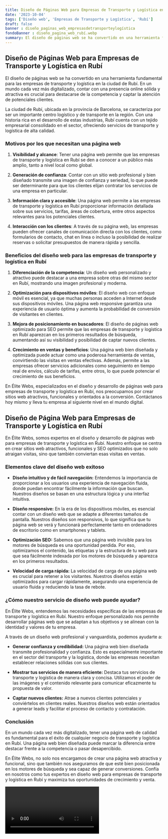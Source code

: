 ```yaml
---
title: Diseño de Páginas Web para Empresas de Transporte y Logística en Rubí
date: '2023-10-04'
tags: ['Diseño web', 'Empresas de Transporte y Logística', 'Rubí']
draft: false
banner : diseño_paginas_web_empresasdetransporteylogística
fondoBanner : diseño_pagina_web_rubí.webp
summary: El diseño de páginas web se ha convertido en una herramienta fundamental para las empresas de transporte y logística en la ciudad de Rubí. En un mundo cada vez más digitalizado, contar con una presencia online sólida y atractiva es crucial para destacarse de la competencia y captar la atención de potenciales clientes.
---
```


## Diseño de Páginas Web para Empresas de Transporte y Logística en Rubí

El diseño de páginas web se ha convertido en una herramienta fundamental para las empresas de transporte y logística en la ciudad de Rubí. En un mundo cada vez más digitalizado, contar con una presencia online sólida y atractiva es crucial para destacarse de la competencia y captar la atención de potenciales clientes.

La ciudad de Rubí, ubicada en la provincia de Barcelona, se caracteriza por ser un importante centro logístico y de transporte en la región. Con una historia rica en el desarrollo de estas industrias, Rubí cuenta con un tejido empresarial consolidado en el sector, ofreciendo servicios de transporte y logística de alta calidad.

### Motivos por los que necesitan una página web

1. **Visibilidad y alcance**: Tener una página web permite que las empresas de transporte y logística en Rubí se den a conocer a un público más amplio, tanto a nivel local como global.

2. **Generación de confianza**: Contar con un sitio web profesional y bien diseñado transmite una imagen de confianza y seriedad, lo que puede ser determinante para que los clientes elijan contratar los servicios de una empresa en particular.

3. **Información clara y accesible**: Una página web permite a las empresas de transporte y logística en Rubí proporcionar información detallada sobre sus servicios, tarifas, áreas de cobertura, entre otros aspectos relevantes para los potenciales clientes.

4. **Interacción con los clientes**: A través de su página web, las empresas pueden ofrecer canales de comunicación directa con los clientes, como formularios de contacto, chat en línea o incluso la posibilidad de realizar reservas o solicitar presupuestos de manera rápida y sencilla.

### Beneficios del diseño web para las empresas de transporte y logística en Rubí

1. **Diferenciación de la competencia**: Un diseño web personalizado y atractivo puede destacar a una empresa sobre otras del mismo sector en Rubí, mostrando una imagen profesional y moderna.

2. **Optimización para dispositivos móviles**: El diseño web con enfoque móvil es esencial, ya que muchas personas acceden a Internet desde sus dispositivos móviles. Una página web responsive garantiza una experiencia de usuario óptima y aumenta la probabilidad de conversión de visitantes en clientes.

3. **Mejora de posicionamiento en buscadores**: El diseño de páginas web optimizado para SEO permite que las empresas de transporte y logística en Rubí aparezcan en los primeros resultados de búsqueda, aumentando así su visibilidad y posibilidad de captar nuevos clientes.

4. **Crecimiento en ventas y beneficios**: Una página web bien diseñada y optimizada puede actuar como una poderosa herramienta de ventas, convirtiendo las visitas en ventas efectivas. Además, permite a las empresas ofrecer servicios adicionales como seguimiento en tiempo real de envíos, cálculo de tarifas, entre otros, lo que puede potenciar el crecimiento de sus beneficios.

En Élite Webs, especializados en el diseño y desarrollo de páginas web para empresas de transporte y logística en Rubí, nos preocupamos por crear sitios web atractivos, funcionales y orientados a la conversión. Contáctanos hoy mismo y lleva tu empresa al siguiente nivel en el mundo digital.

<GifSeo />

<Cta />

## Diseño de Página Web para Empresas de Transporte y Logística en Rubí

En Élite Webs, somos expertos en el diseño y desarrollo de páginas web para empresas de transporte y logística en Rubí. Nuestro enfoque se centra en crear sitios web atractivos, funcionales y SEO optimizados que no solo atraigan visitas, sino que también conviertan esas visitas en ventas.

### Elementos clave del diseño web exitoso

- **Diseño intuitivo y de fácil navegación:** Entendemos la importancia de proporcionar a los usuarios una experiencia de navegación fluida, donde puedan encontrar fácilmente la información que buscan. Nuestros diseños se basan en una estructura lógica y una interfaz intuitiva.

- **Diseño responsive:** En la era de los dispositivos móviles, es esencial contar con un diseño web que se adapte a diferentes tamaños de pantalla. Nuestros diseños son responsivos, lo que significa que tu página web se verá y funcionará perfectamente tanto en ordenadores de escritorio como en smartphones y tablets.

- **Optimización SEO:** Sabemos que una página web invisible para los motores de búsqueda es una oportunidad perdida. Por eso, optimizamos el contenido, las etiquetas y la estructura de tu web para que sea fácilmente indexada por los motores de búsqueda y aparezca en los primeros resultados.

- **Velocidad de carga rápida:** La velocidad de carga de una página web es crucial para retener a los visitantes. Nuestros diseños están optimizados para cargar rápidamente, asegurando una experiencia de usuario fluida y reduciendo la tasa de rebote.

### ¿Cómo nuestro servicio de diseño web puede ayudar?

En Élite Webs, entendemos las necesidades específicas de las empresas de transporte y logística en Rubí. Nuestro enfoque personalizado nos permite desarrollar páginas web que se adaptan a tus objetivos y se alinean con la identidad y valores de tu empresa.

A través de un diseño web profesional y vanguardista, podemos ayudarte a:

- **Generar confianza y credibilidad:** Una página web bien diseñada transmite profesionalidad y confianza. Esto es especialmente importante en el sector del transporte y la logística, donde las empresas necesitan establecer relaciones sólidas con sus clientes.

- **Mostrar tus servicios de manera eficiente:** Destaca tus servicios de transporte y logística de manera clara y concisa. Utilizamos el poder de las imágenes y el contenido relevante para comunicar eficazmente tu propuesta de valor.

- **Captar nuevos clientes:** Atrae a nuevos clientes potenciales y conviértelos en clientes reales. Nuestros diseños web están orientados a generar leads y facilitar el proceso de contacto y contratación.

### Conclusión

En un mundo cada vez más digitalizado, tener una página web de calidad es fundamental para el éxito de cualquier negocio de transporte y logística en Rubí. Una página web bien diseñada puede marcar la diferencia entre destacar frente a la competencia o pasar desapercibido.

En Élite Webs, no solo nos encargamos de crear una página web atractiva y funcional, sino que también nos aseguramos de que esté bien posicionada en los motores de búsqueda y sea capaz de generar conversiones. Confía en nosotros como tus expertos en diseño web para empresas de transporte y logística en Rubí y maximiza tus oportunidades de crecimiento y venta.

<Video />

<CtaBot job='Empresas de Transporte y Logística' city='Rubí'/>

<Gmaps query='Rubí+españa+maps' />